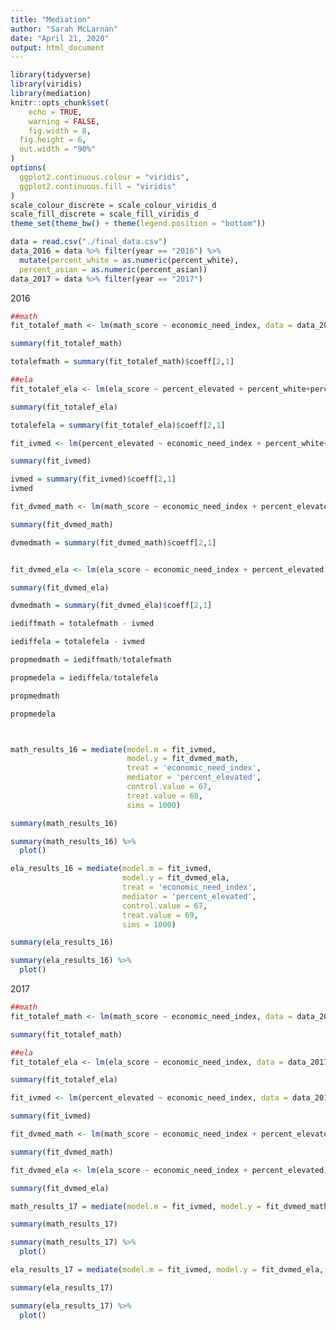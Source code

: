 ```yaml
---
title: "Mediation"
author: "Sarah McLarnan"
date: "April 21, 2020"
output: html_document
---
```


```r
library(tidyverse)
library(viridis)
library(mediation)
knitr::opts_chunk$set(
	echo = TRUE,
	warning = FALSE,
	fig.width = 8, 
  fig.height = 6,
  out.width = "90%"
)
options(
  ggplot2.continuous.colour = "viridis",
  ggplot2.continuous.fill = "viridis"
)
scale_colour_discrete = scale_colour_viridis_d
scale_fill_discrete = scale_fill_viridis_d
theme_set(theme_bw() + theme(legend.position = "bottom"))
```

```r
data = read.csv("./final_data.csv")
data_2016 = data %>% filter(year == "2016") %>%
  mutate(percent_white = as.numeric(percent_white),
  percent_asian = as.numeric(percent_asian))
data_2017 = data %>% filter(year == "2017") 
```

2016 

```r
##math
fit_totalef_math <- lm(math_score ~ economic_need_index, data = data_2016)

summary(fit_totalef_math)

totalefmath = summary(fit_totalef_math)$coeff[2,1]

##ela
fit_totalef_ela <- lm(ela_score ~ percent_elevated + percent_white+percent_asian + percent_black + percent_hispanic + economic_need_index + percent_english_language_learners, data = data_2016)

summary(fit_totalef_ela)

totalefela = summary(fit_totalef_ela)$coeff[2,1]

```

```r
fit_ivmed <- lm(percent_elevated ~ economic_need_index + percent_white+percent_asian + percent_black + percent_hispanic + percent_english_language_learners, data = data_2016 )

summary(fit_ivmed)

ivmed = summary(fit_ivmed)$coeff[2,1]
ivmed
```


```r
fit_dvmed_math <- lm(math_score ~ economic_need_index + percent_elevated + percent_white+percent_asian + percent_black + percent_hispanic + percent_english_language_learners, data = data_2016 )

summary(fit_dvmed_math)

dvmedmath = summary(fit_dvmed_math)$coeff[2,1]


fit_dvmed_ela <- lm(ela_score ~ economic_need_index + percent_elevated + percent_white+percent_asian + percent_black + percent_hispanic + percent_english_language_learners, data = data_2016)

summary(fit_dvmed_ela)

dvmedmath = summary(fit_dvmed_ela)$coeff[2,1]

```

```r

iediffmath = totalefmath - ivmed

iediffela = totalefela - ivmed

propmedmath = iediffmath/totalefmath

propmedela = iediffela/totalefela

propmedmath

propmedela



math_results_16 = mediate(model.m = fit_ivmed, 
                          model.y = fit_dvmed_math, 
                          treat = 'economic_need_index', 
                          mediator = 'percent_elevated', 
                          control.value = 67,
                          treat.value = 68,
                          sims = 1000)

summary(math_results_16)

summary(math_results_16) %>%
  plot()

ela_results_16 = mediate(model.m = fit_ivmed, 
                         model.y = fit_dvmed_ela, 
                         treat = 'economic_need_index', 
                         mediator = 'percent_elevated', 
                         control.value = 67, 
                         treat.value = 69, 
                         sims = 1000)

summary(ela_results_16)

summary(ela_results_16) %>%
  plot()
```


2017

```r
##math
fit_totalef_math <- lm(math_score ~ economic_need_index, data = data_2017)

summary(fit_totalef_math)

##ela
fit_totalef_ela <- lm(ela_score ~ economic_need_index, data = data_2017)

summary(fit_totalef_ela)

```

```r
fit_ivmed <- lm(percent_elevated ~ economic_need_index, data = data_2017)

summary(fit_ivmed)

```


```r
fit_dvmed_math <- lm(math_score ~ economic_need_index + percent_elevated, data = data_2017)

summary(fit_dvmed_math)

fit_dvmed_ela <- lm(ela_score ~ economic_need_index + percent_elevated, data = data_2017)

summary(fit_dvmed_ela)
```

```r
math_results_17 = mediate(model.m = fit_ivmed, model.y = fit_dvmed_math, treat = 'economic_need_index', mediator = 'percent_elevated', data = data_2017)

summary(math_results_17)

summary(math_results_17) %>%
  plot()

ela_results_17 = mediate(model.m = fit_ivmed, model.y = fit_dvmed_ela, treat = 'economic_need_index', mediator = 'percent_elevated', data = data_2017)

summary(ela_results_17)

summary(ela_results_17) %>%
  plot()
```

